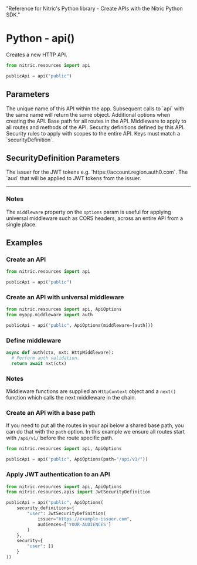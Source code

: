  "Reference for Nitric's Python library - Create APIs with the Nitric Python SDK."

# Python - api()

Creates a new HTTP API.

```python
from nitric.resources import api

publicApi = api("public")
```

## Parameters

<Properties>
  <Property name="name" required type="string">
    The unique name of this API within the app. Subsequent calls to `api` with
    the same name will return the same object.
  </Property>
  <Property name="options" type="object" optional>
    Additional options when creating the API.
    <Properties nested>
      <Property name="path" type="string" optional>
        Base path for all routes in the API.
      </Property>
      <Property name="middleware" type="List[Middleware]" optional>
        Middleware to apply to all routes and methods of the API.
      </Property>
      <Property
        name="securityDefinitions"
        type="dict[str, SecurityDefinition]"
        optional
      >
        Security definitions defined by this API.
      </Property>
      <Property name="security" type="dict[str, List[str]]" optional>
        Security rules to apply with scopes to the entire API. Keys must match a
        `securityDefinition`.
      </Property>
    </Properties>
  </Property>
</Properties>

## SecurityDefinition Parameters

<Properties>
  <Property name="issuer" required type="string">
    The issuer for the JWT tokens e.g. `https://account.region.auth0.com`.
  </Property>
  <Property name="audiences" required type="string[]">
    The `aud` that will be applied to JWT tokens from the issuer.
  </Property>
</Properties>

---

### Notes

The `middleware` property on the `options` param is useful for applying universal middleware such as CORS headers, across an entire API from a single place.

## Examples

### Create an API

```python
from nitric.resources import api

publicApi = api("public")
```

### Create an API with universal middleware

```python
from nitric.resources import api, ApiOptions
from myapp.middleware import auth

publicApi = api("public", ApiOptions(middleware=[auth]))
```

### Define middleware

```python
async def auth(ctx, nxt: HttpMiddleware):
  # Perform auth validation.
  return await nxt(ctx)
```

### Notes

Middleware functions are supplied an `HttpContext` object and a `next()` function which calls the next middleware in the chain.

### Create an API with a base path

If you need to put all the routes in your api below a shared base path, you can do that with the `path` option. In this example we ensure all routes start with `/api/v1/` before the route specific path.

```python
from nitric.resources import api, ApiOptions

publicApi = api("public", ApiOptions(path="/api/v1/"))
```

### Apply JWT authentication to an API

```python
from nitric.resources import api, ApiOptions
from nitric.resources.apis import JwtSecurityDefinition

publicApi = api("public", ApiOptions(
    security_definitions={
        "user": JwtSecurityDefinition(
            issuer="https://example-issuer.com",
            audiences=['YOUR-AUDIENCES']
        )
    },
    security={
        "user": []
    }
))
```
